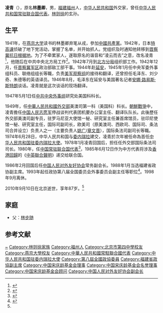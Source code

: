 '''凌青'''（{{bd|1923年||2010年|9月10日}}），原名'''林墨卿'''，男，[[福建省|福建]][[福州市|福州]]人，[[中华人民共和国|中华人民共和国]]外交家，曾任[[中国常驻联合国代表列表|中华人民共和国常驻联合国代表]]。[[林则徐|林则徐]]的玄孙。

== 生平 ==
1941年，在[[燕京大学|燕京大学]]读书的林墨卿弃笔从戎，參加[[中國共產黨|中國共產黨]]。1942年，日本[[特高课|特高课]]侦破了地下党活动，掌握了名单，并开始抓人。党组织及时通知他转移到[[晋察冀抗日根据地|晋察冀抗日根据地]]。为了不牵累家人，遂取原名的谐音和“凌云而去”之意，改名凌青<ref>{{cite web| url=http://www.ycwb.com/epaper/xkb/html/2010-09/27/content_933564.htm| title=林则徐后人凌青病逝| publisher=新快报| accessdate=2011-09-09}}{{dead link|date=2017年11月 |bot=InternetArchiveBot |fix-attempted=yes }}</ref>，他随后在中共中央北方局工作<ref>{{cite web | url=http://cyc6.cycnet.com:8090/xuezhu/his_data/content.jsp?n_id=6001 | title=苟利国家生死以——访林则徐的后代、著名外交家凌青 | accessdate=2011-09-09 | author=丁增义，魏洁 | archive-date=2007-08-13 | archive-url=https://web.archive.org/web/20070813064852/http://cyc6.cycnet.com:8090/xuezhu/his_data/content.jsp?n_id=6001 | dead-url=yes }}</ref>。1942年7月到[[北方分局|北方分局]]组织部工作。1942年12月，任[[晋察冀军区|晋察冀军区]]政治部敌工部干事。1944年赴[[延安|延安]]，1945年1月任中央军委外事组科员、联络组组长等職，负责[[迪克西使团|美军观察组]]的接待和翻译，还曾担任毛泽东、刘少奇、朱德等的英语译员。1946年8月，毛泽东在延安与美国著名记者[[安娜·路易斯·斯特朗|安娜·路易斯·斯特朗]]谈话。凌青就是这次谈话的现场翻译。

1947年5月1日任[[中共中央外事组|中共中央外事组]]研究处美国科科长。

1949年，任[[中華人民共和國外交部|中華人民共和國外交部]]美澳司第一科（美国科）科长。[[朝鮮戰爭|朝鮮戰爭]]中，凌青擔任[[中国人民志愿军|中国人民志愿军]]停战谈判代表团机要办公室主任、翻译队队长。此後歷任外交部美澳司副专员，驻罗马尼亚大使馆一秘、研究室主任兼首席馆员，驻印尼使馆一秘、研究室主任，国际司副司长，欧美司（原美澳司、西欧司、国际司、条法司合并设立）负责人之一（主要负责人[[姚广|姚广]]/[[章文晋|章文晋]]），国际条法司副司长等職。1974年6月28日，中华人民共和国与[[委内瑞拉|委内瑞拉]]建交，凌青於次年被任命為首任[[中国驻委内瑞拉大使列表|中华人民共和国驻委内瑞拉大使]]。1978年1月凌青回国后，担任任外交部国际条法司司长。1980年，任[[中国常驻联合国代表|中国常驻联合国代表]]<ref name=ss>{{cite web | url=http://news.xinhuanet.com/politics/2010-09/25/c_12603137.htm | title=凌青同志逝世 | publisher=新华网 | accessdate=2011-09-09}}</ref>，1985年6月12日作为中方代表将涉及[[香港回歸|香港回歸]]的《[[中英聯合聲明|中英聯合聲明]]》递交给联合国。

1986年2月回国后任[[中国人民对外友好协会|中国人民对外友好协会]]常务副会长。1988年1月当选福建省政协副主席。1993年起任政协第八届全国委员会外事委员会副主任等职位<ref>{{cite web | url=http://news.xinhuanet.com/world/2008-01/18/content_7442411.htm | title=凌青：林则徐后代的外交人生 | publisher=新华网 | accessdate=2011-09-09 | archive-date=2009-10-23 | archive-url=https://web.archive.org/web/20091023012927/http://news.xinhuanet.com/world/2008-01/18/content_7442411.htm | dead-url=no }}</ref>。1998年9月离休。

2010年9月10日在北京逝世，享年87岁。<ref name=ss/>

== 家庭 ==
* 父：[[林步随|林步随]]

== 参考文献 ==
{{reflist}}

{{start box}}
{{s-dip}}
{{succession box|首任|[[郑为之|郑为之]]|[[中国驻委内瑞拉大使列表|中华人民共和国驻委内瑞拉大使]]|1975年11月－1978年1月}}
{{succession box|[[陈楚|陈楚]]|[[李鹿野|李鹿野]]|[[中国常驻联合国代表列表|中华人民共和国常驻联合国代表]]|1980年8月－1985年6月}}
{{end box}}

{{中国常驻联合国代表}}
{{Navboxes 
| title  = 凌青在[[中国宋庆龄基金会|中国宋庆龄基金会]]的职务
| list1  =
{{宋庆龄基金会第一届理事会}}
{{宋庆龄基金会第二届理事会}}
{{宋庆龄基金会第三届理事会}}
{{宋庆龄基金会第四届理事会}}
{{中国宋庆龄基金会第五届理事会}}
}}
{{Navboxes
| title  = 凌青在[[中国人民对外友好协会|中国人民对外友好协会]]的职务
| list1  =
{{中国人民对外友好协会第四届全国理事会}}
}}

{{Authority control}}
{{DEFAULTSORT:Ling}}
[[Category:林姓|~]]
[[Category:林则徐家族|Category:林则徐家族]]
[[Category:福州人|Category:福州人]]
[[Category:北京市第四中學校友|Category:北京市第四中學校友]]
[[Category:燕京大學校友|Category:燕京大學校友]]
[[Category:中華人民共和國常駐聯合國代表|Category:中華人民共和國常駐聯合國代表]]
[[Category:中华人民共和国驻委内瑞拉大使|Category:中华人民共和国驻委内瑞拉大使]]
[[Category:第八屆全國政協委員|Category:第八屆全國政協委員]]
[[Category:福建省政協副主席|Category:福建省政協副主席]]
[[Category:中国宋庆龄基金会理事|Category:中国宋庆龄基金会理事]]
[[Category:中国宋庆龄基金会名誉理事|Category:中国宋庆龄基金会名誉理事]]
[[Category:中国宋庆龄基金会顾问|Category:中国宋庆龄基金会顾问]]
[[Category:中国人民对外友好协会副会长|Category:中国人民对外友好协会副会长]]